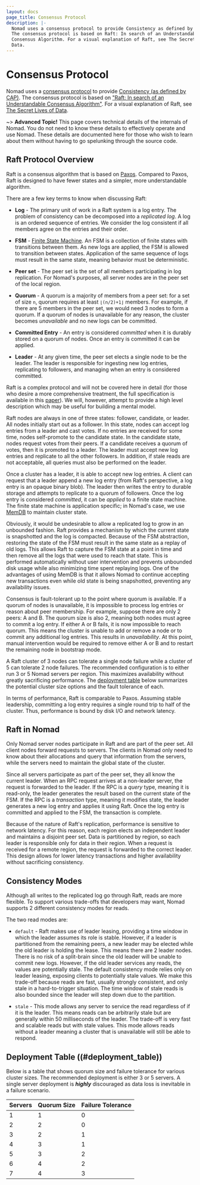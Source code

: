 ```yaml
---
layout: docs
page_title: Consensus Protocol
description: |-
  Nomad uses a consensus protocol to provide Consistency as defined by CAP.
  The consensus protocol is based on Raft: In search of an Understandable
  Consensus Algorithm. For a visual explanation of Raft, see The Secret Lives of
  Data.
---
```


# Consensus Protocol

Nomad uses a [consensus protocol](<https://en.wikipedia.org/wiki/Consensus_(computer_science)>)
to provide [Consistency (as defined by CAP)](https://en.wikipedia.org/wiki/CAP_theorem).
The consensus protocol is based on
["Raft: In search of an Understandable Consensus Algorithm"](https://raft.github.io/raft.pdf).
For a visual explanation of Raft, see [The Secret Lives of Data](http://thesecretlivesofdata.com/raft).

~> **Advanced Topic!** This page covers technical details of
the internals of Nomad. You do not need to know these details to effectively
operate and use Nomad. These details are documented here for those who wish
to learn about them without having to go spelunking through the source code.

## Raft Protocol Overview

Raft is a consensus algorithm that is based on
[Paxos](https://en.wikipedia.org/wiki/Paxos_%28computer_science%29). Compared
to Paxos, Raft is designed to have fewer states and a simpler, more
understandable algorithm.

There are a few key terms to know when discussing Raft:

- **Log** - The primary unit of work in a Raft system is a log entry. The problem
  of consistency can be decomposed into a _replicated log_. A log is an ordered
  sequence of entries. We consider the log consistent if all members agree on
  the entries and their order.

- **FSM** - [Finite State Machine](https://en.wikipedia.org/wiki/Finite-state_machine).
  An FSM is a collection of finite states with transitions between them. As new logs
  are applied, the FSM is allowed to transition between states. Application of the
  same sequence of logs must result in the same state, meaning behavior must be deterministic.

- **Peer set** - The peer set is the set of all members participating in log replication.
  For Nomad's purposes, all server nodes are in the peer set of the local region.

- **Quorum** - A quorum is a majority of members from a peer set: for a set of size `n`,
  quorum requires at least `⌊(n/2)+1⌋` members.
  For example, if there are 5 members in the peer set, we would need 3 nodes
  to form a quorum. If a quorum of nodes is unavailable for any reason, the
  cluster becomes _unavailable_ and no new logs can be committed.

- **Committed Entry** - An entry is considered _committed_ when it is durably stored
  on a quorum of nodes. Once an entry is committed it can be applied.

- **Leader** - At any given time, the peer set elects a single node to be the leader.
  The leader is responsible for ingesting new log entries, replicating to followers,
  and managing when an entry is considered committed.

Raft is a complex protocol and will not be covered here in detail (for those who
desire a more comprehensive treatment, the full specification is available in this
[paper](https://raft.github.io/raft.pdf)).
We will, however, attempt to provide a high level description which may be useful
for building a mental model.

Raft nodes are always in one of three states: follower, candidate, or leader. All
nodes initially start out as a follower. In this state, nodes can accept log entries
from a leader and cast votes. If no entries are received for some time, nodes
self-promote to the candidate state. In the candidate state, nodes request votes from
their peers. If a candidate receives a quorum of votes, then it is promoted to a leader.
The leader must accept new log entries and replicate to all the other followers.
In addition, if stale reads are not acceptable, all queries must also be performed on
the leader.

Once a cluster has a leader, it is able to accept new log entries. A client can
request that a leader append a new log entry (from Raft's perspective, a log entry
is an opaque binary blob). The leader then writes the entry to durable storage and
attempts to replicate to a quorum of followers. Once the log entry is considered
_committed_, it can be _applied_ to a finite state machine. The finite state machine
is application specific; in Nomad's case, we use
[MemDB](https://github.com/absolutelightning/go-memdb) to maintain cluster state.

Obviously, it would be undesirable to allow a replicated log to grow in an unbounded
fashion. Raft provides a mechanism by which the current state is snapshotted and the
log is compacted. Because of the FSM abstraction, restoring the state of the FSM must
result in the same state as a replay of old logs. This allows Raft to capture the FSM
state at a point in time and then remove all the logs that were used to reach that
state. This is performed automatically without user intervention and prevents unbounded
disk usage while also minimizing time spent replaying logs. One of the advantages of
using MemDB is that it allows Nomad to continue accepting new transactions even while
old state is being snapshotted, preventing any availability issues.

Consensus is fault-tolerant up to the point where quorum is available.
If a quorum of nodes is unavailable, it is impossible to process log entries or reason
about peer membership. For example, suppose there are only 2 peers: A and B. The quorum
size is also 2, meaning both nodes must agree to commit a log entry. If either A or B
fails, it is now impossible to reach quorum. This means the cluster is unable to add
or remove a node or to commit any additional log entries. This results in
_unavailability_. At this point, manual intervention would be required to remove
either A or B and to restart the remaining node in bootstrap mode.

A Raft cluster of 3 nodes can tolerate a single node failure while a cluster
of 5 can tolerate 2 node failures. The recommended configuration is to either
run 3 or 5 Nomad servers per region. This maximizes availability without
greatly sacrificing performance. The [deployment table](#deployment_table) below
summarizes the potential cluster size options and the fault tolerance of each.

In terms of performance, Raft is comparable to Paxos. Assuming stable leadership,
committing a log entry requires a single round trip to half of the cluster.
Thus, performance is bound by disk I/O and network latency.

## Raft in Nomad

Only Nomad server nodes participate in Raft and are part of the peer set. All
client nodes forward requests to servers. The clients in Nomad only need to know
about their allocations and query that information from the servers, while the
servers need to maintain the global state of the cluster.

Since all servers participate as part of the peer set, they all know the current
leader. When an RPC request arrives at a non-leader server, the request is
forwarded to the leader. If the RPC is a _query_ type, meaning it is read-only,
the leader generates the result based on the current state of the FSM. If
the RPC is a _transaction_ type, meaning it modifies state, the leader
generates a new log entry and applies it using Raft. Once the log entry is committed
and applied to the FSM, the transaction is complete.

Because of the nature of Raft's replication, performance is sensitive to network
latency. For this reason, each region elects an independent leader and maintains
a disjoint peer set. Data is partitioned by region, so each leader is responsible
only for data in their region. When a request is received for a remote region,
the request is forwarded to the correct leader. This design allows for lower latency
transactions and higher availability without sacrificing consistency.

## Consistency Modes

Although all writes to the replicated log go through Raft, reads are more
flexible. To support various trade-offs that developers may want, Nomad
supports 2 different consistency modes for reads.

The two read modes are:

- `default` - Raft makes use of leader leasing, providing a time window
  in which the leader assumes its role is stable. However, if a leader
  is partitioned from the remaining peers, a new leader may be elected
  while the old leader is holding the lease. This means there are 2 leader
  nodes. There is no risk of a split-brain since the old leader will be
  unable to commit new logs. However, if the old leader services any reads,
  the values are potentially stale. The default consistency mode relies only
  on leader leasing, exposing clients to potentially stale values. We make
  this trade-off because reads are fast, usually strongly consistent, and
  only stale in a hard-to-trigger situation. The time window of stale reads
  is also bounded since the leader will step down due to the partition.

- `stale` - This mode allows any server to service the read regardless of if
  it is the leader. This means reads can be arbitrarily stale but are generally
  within 50 milliseconds of the leader. The trade-off is very fast and scalable
  reads but with stale values. This mode allows reads without a leader meaning
  a cluster that is unavailable will still be able to respond.

## Deployment Table ((#deployment_table))

Below is a table that shows quorum size and failure tolerance for various
cluster sizes. The recommended deployment is either 3 or 5 servers. A single
server deployment is _**highly**_ discouraged as data loss is inevitable in a
failure scenario.

<table>
  <thead>
    <tr>
      <th>Servers</th>
      <th>Quorum Size</th>
      <th>Failure Tolerance</th>
    </tr>
  </thead>
  <tbody>
    <tr>
      <td>1</td>
      <td>1</td>
      <td>0</td>
    </tr>
    <tr>
      <td>2</td>
      <td>2</td>
      <td>0</td>
    </tr>
    <tr class="warning">
      <td>3</td>
      <td>2</td>
      <td>1</td>
    </tr>
    <tr>
      <td>4</td>
      <td>3</td>
      <td>1</td>
    </tr>
    <tr class="warning">
      <td>5</td>
      <td>3</td>
      <td>2</td>
    </tr>
    <tr>
      <td>6</td>
      <td>4</td>
      <td>2</td>
    </tr>
    <tr>
      <td>7</td>
      <td>4</td>
      <td>3</td>
    </tr>
  </tbody>
</table>
